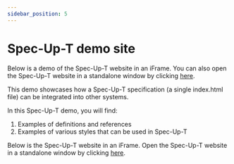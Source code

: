 ```yaml
---
sidebar_position: 5
---
```



# Spec-Up-T demo site

Below is a demo of the Spec-Up-T website in an iFrame. You can also open the Spec-Up-T website in a standalone window by clicking [here](https://blockchainbird.github.io/spec-up-t-website/spec-up-t-demo/docs/index.html).

This demo showcases how a Spec-Up-T specification (a single index.html file) can be integrated into other systems.

In this Spec-Up-T demo, you will find:
1. Examples of definitions and references
2. Examples of various styles that can be used in Spec-Up-T

Below is the Spec-Up-T website in an iFrame. Open the Spec-Up-T website in a standalone window by clicking [here](https://blockchainbird.github.io/spec-up-t-website/spec-up-t-demo/docs/index.html).

<IframeComponent src="/spec-up-t-website/spec-up-t-demo/docs/index.html" width="100%" />
